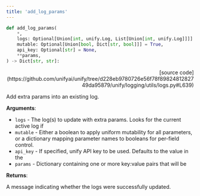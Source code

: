 ```yaml
---
title: 'add_log_params'
---
```


```python
def add_log_params(
    *,
    logs: Optional[Union[int, unify.Log, List[Union[int, unify.Log]]]] = None,
    mutable: Optional[Union[bool, Dict[str, bool]]] = True,
    api_key: Optional[str] = None,
    **params,
) -> Dict[str, str]:
```

<p align="right">[source code](https://github.com/unifyai/unify/tree/d228eb9780726e56f78f8982481282749da95879/unify/logging/utils/logs.py#L639)</p>

Add extra params into an existing log.

**Arguments**:

- `logs` - The log(s) to update with extra params. Looks for the current active log if
- `mutable` - Either a boolean to apply uniform mutability for all parameters, or a dictionary mapping parameter names to booleans for per-field control.
- `api_key` - If specified, unify API key to be used. Defaults to the value in the
- `params` - Dictionary containing one or more key:value pairs that will be



**Returns**:

A message indicating whether the logs were successfully updated.